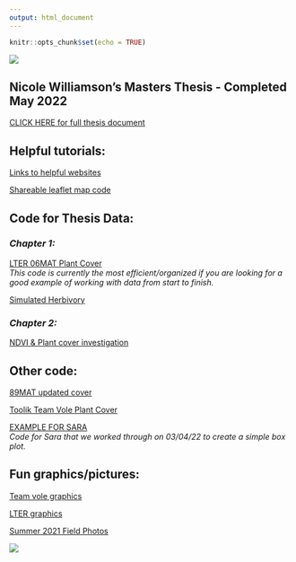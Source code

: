 ```yaml
---
output: html_document
---
```


```r
knitr::opts_chunk$set(echo = TRUE)
```

<img src="Images/hike.png" class="center">  




## **Nicole Williamson's Masters Thesis - Completed May 2022**
[CLICK HERE for full thesis document](Figures/Nicole Williamson_Thesis_FINAL.pdf)  

## **Helpful tutorials:**  

[Links to helpful websites](Rmd/Helpful_links.html)  

[Shareable leaflet map code](Rmd/Sharable-map-code.html) 

## **Code for Thesis Data:**  

### *Chapter 1:*  

[LTER 06MAT Plant Cover](Rmd/LTER_06MAT_cover_thesis.html)  
  *This code is currently the most efficient/organized if you are looking for a good example of working with data from start to finish.*

[Simulated Herbivory](Rmd/Simulated_Herbivory.html)  

### *Chapter 2:*  

[NDVI & Plant cover investigation](Rmd/NDVI_exploration.html)

## **Other code:** 

[89MAT updated cover](Rmd/LTER_89MAT_cover.html)

[Toolik Team Vole Plant Cover](Rmd/Team_Vole_cover.html)

[EXAMPLE FOR SARA](Rmd/Sara_data_box_whisker.html)  
  *Code for Sara that we worked through on 03/04/22 to create a simple box plot.*

## **Fun graphics/pictures:**  

[Team vole graphics](Rmd/Team_vole_graphics.html)  

[LTER graphics](Rmd/LTER_graphics.html)  

[Summer 2021 Field Photos](Rmd/summer_2021_feild_photos.html)

<img src="Images/tundra graphic.png" class="center">

